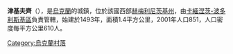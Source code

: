 {{coord|48|41|6|N|26|33|16|E|scale:100000|display=title}}

'''津基夫齊'''（{{lang-uk|Зіньківці}}），是[[烏克蘭|烏克蘭]]的城鎮，位於該國西部[[赫梅利尼茨基州|赫梅利尼茨基州]]，由[[卡緬涅茨-波多利斯基區|卡緬涅茨-波多利斯基區]]負責管轄，始建於1493年，面積1.4平方公里，2001年人口851，人口密度每平方公里610人。

{{Ukraine-geo-stub}}
[[Category:烏克蘭村落|Category:烏克蘭村落]]
